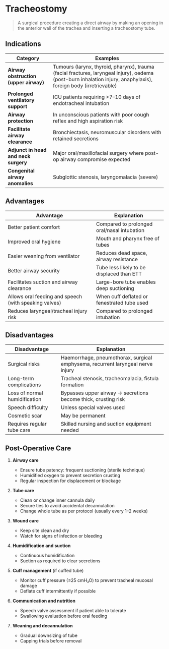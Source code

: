 # Tracheostomy

> A surgical procedure creating a direct airway by making an opening in the anterior wall of the trachea and inserting a tracheostomy tube.

## Indications

| Category                              | Examples                                                                                                                                                         |
| ------------------------------------- | ---------------------------------------------------------------------------------------------------------------------------------------------------------------- |
| **Airway obstruction (upper airway)** | Tumours (larynx, thyroid, pharynx), trauma (facial fractures, laryngeal injury), oedema (post-burn inhalation injury, anaphylaxis), foreign body (irretrievable) |
| **Prolonged ventilatory support**     | ICU patients requiring >7–10 days of endotracheal intubation                                                                                                     |
| **Airway protection**                 | In unconscious patients with poor cough reflex and high aspiration risk                                                                                          |
| **Facilitate airway clearance**       | Bronchiectasis, neuromuscular disorders with retained secretions                                                                                                 |
| **Adjunct in head and neck surgery**  | Major oral/maxillofacial surgery where post-op airway compromise expected                                                                                        |
| **Congenital airway anomalies**       | Subglottic stenosis, laryngomalacia (severe)                                                                                                                     |

## Advantages

| Advantage                                             | Explanation                                 |
| ----------------------------------------------------- | ------------------------------------------- |
| Better patient comfort                                | Compared to prolonged oral/nasal intubation |
| Improved oral hygiene                                 | Mouth and pharynx free of tubes             |
| Easier weaning from ventilator                        | Reduces dead space, airway resistance       |
| Better airway security                                | Tube less likely to be displaced than ETT   |
| Facilitates suction and airway clearance              | Large-bore tube enables deep suctioning     |
| Allows oral feeding and speech (with speaking valves) | When cuff deflated or fenestrated tube used |
| Reduces laryngeal/tracheal injury risk                | Compared to prolonged intubation            |

## Disadvantages

| Disadvantage                  | Explanation                                                                     |
| ----------------------------- | ------------------------------------------------------------------------------- |
| Surgical risks                | Haemorrhage, pneumothorax, surgical emphysema, recurrent laryngeal nerve injury |
| Long-term complications       | Tracheal stenosis, tracheomalacia, fistula formation                            |
| Loss of normal humidification | Bypasses upper airway → secretions become thick, crusting risk                  |
| Speech difficulty             | Unless special valves used                                                      |
| Cosmetic scar                 | May be permanent                                                                |
| Requires regular tube care    | Skilled nursing and suction equipment needed                                    |

## Post-Operative Care

1. **Airway care**

   - Ensure tube patency: frequent suctioning (sterile technique)
   - Humidified oxygen to prevent secretion crusting
   - Regular inspection for displacement or blockage

2. **Tube care**

   - Clean or change inner cannula daily
   - Secure ties to avoid accidental decannulation
   - Change whole tube as per protocol (usually every 1–2 weeks)

3. **Wound care**

   - Keep site clean and dry
   - Watch for signs of infection or bleeding

4. **Humidification and suction**

   - Continuous humidification
   - Suction as required to clear secretions

5. **Cuff management** (if cuffed tube)

   - Monitor cuff pressure (≤25 cmH₂O) to prevent tracheal mucosal damage
   - Deflate cuff intermittently if possible

6. **Communication and nutrition**

   - Speech valve assessment if patient able to tolerate
   - Swallowing evaluation before oral feeding

7. **Weaning and decannulation**

   - Gradual downsizing of tube
   - Capping trials before removal
